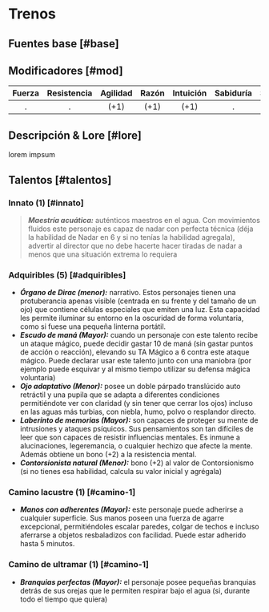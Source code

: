 
# Trenos

## Fuentes base [#base]

<VMS v="60" m="90" a="100" />

## Modificadores [#mod]

| Fuerza | Resistencia | Agilidad | Razón | Intuición | Sabiduría | Social | Percepción | Voluntad |
| :----: | :---------: | :------: | :---: | :-------: | :-------: | :----: | :--------: | :------: |
|   .    |      .      |   (+1)   | (+1)  |   (+1)    |     .     |   .    |    (-1)    |    .     |

<Bleed>
  <Screenshot src={placeholderImage} alt="placeholder" full />
</Bleed>

## Descripción & Lore [#lore]

lorem impsum

## Talentos [#talentos]

### Innato (1) [#innato]

> _**Maestría acuática:**_ auténticos maestros en el agua. Con movimientos fluidos este personaje es capaz de nadar con perfecta técnica (déja la habilidad de Nadar en 6 y si no tenías la habilidad agregala), advertir al director que no debe hacerte hacer tiradas de nadar a menos que una situación extrema lo requiera

### Adquiribles (5) [#adquiribles]

- _**Órgano de Dirac (menor):**_ narrativo. Estos personajes tienen una protuberancia apenas visible (centrada en su frente y del tamaño de un ojo) que contiene células especiales que emiten una luz. Esta capacidad les permite iluminar su entorno en la oscuridad de forma voluntaria, como si fuese una pequeña linterna portátil.
- _**Escudo de maná (Mayor):**_ cuando un personaje con este talento recibe un ataque mágico, puede decidir gastar 10 de maná (sin gastar puntos de acción o reacción), elevando su TA Mágico a 6 contra este ataque mágico. Puede declarar usar este talento junto con una maniobra (por ejemplo puede esquivar y al mismo tiempo utilizar su defensa mágica voluntaria)
- _**Ojo adaptativo (Menor):**_ posee un doble párpado translúcido auto retráctil y una pupila que se adapta a diferentes condiciones permitiéndote ver con claridad (y sin tener que cerrar los ojos) incluso en las aguas más turbias, con niebla, humo, polvo o resplandor directo.
- _**Laberinto de memorias (Mayor):**_ son capaces de proteger su mente de intrusiones y ataques psíquicos. Sus pensamientos son tan difíciles de leer que son capaces de resistir influencias mentales. Es inmune a alucinaciones, legeremancia, o cualquier hechizo que afecte la mente. Además obtiene un bono (+2) a la resistencia mental.
- _**Contorsionista natural (Menor):**_ bono (+2) al valor de Contorsionismo (si no tienes esa habilidad, calcula su valor inicial y agrégala)

### Camino lacustre (1) [#camino-1]

- _**Manos con adherentes (Mayor):**_ este personaje puede adherirse a cualquier superficie. Sus manos poseen una fuerza de agarre excepcional, permitiéndoles escalar paredes, colgar de techos e incluso aferrarse a objetos resbaladizos con facilidad. Puede estar adherido hasta 5 minutos.

### Camino de ultramar (1) [#camino-1]

- _**Branquias perfectas (Mayor):**_ el personaje posee pequeñas branquias detrás de sus orejas que le permiten respirar bajo el agua (si, durante todo el tiempo que quiera)
